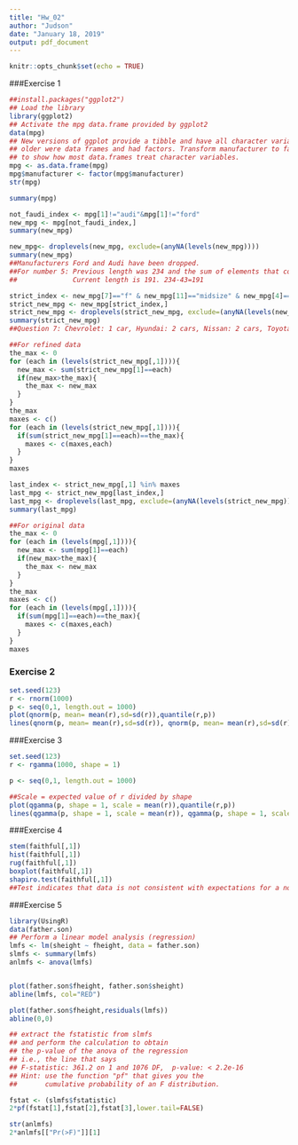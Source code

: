 ---
title: "Hw_02"
author: "Judson"
date: "January 18, 2019"
output: pdf_document
---

```{r setup, include=FALSE}
knitr::opts_chunk$set(echo = TRUE)
```

###Exercise 1

```{r, echo=TRUE}
##install.packages("ggplot2")
## Load the library
library(ggplot2)
## Activate the mpg data.frame provided by ggplot2
data(mpg)
## New versions of ggplot provide a tibble and have all character variables, while
## older were data frames and had factors. Transform manufacturer to factor
## to show how most data.frames treat character variables.
mpg <- as.data.frame(mpg)
mpg$manufacturer <- factor(mpg$manufacturer)
str(mpg)
```


```{r, echo=TRUE}
summary(mpg)

```

```{r, echo=TRUE}
not_faudi_index <- mpg[1]!="audi"&mpg[1]!="ford"
new_mpg <- mpg[not_faudi_index,]
summary(new_mpg)

new_mpg<- droplevels(new_mpg, exclude=(anyNA(levels(new_mpg))))
summary(new_mpg)
##Manufacturers Ford and Audi have been dropped.
##For number 5: Previous length was 234 and the sum of elements that contained ford or audi was 43.
##              Current length is 191. 234-43=191

```

```{r, echo=TRUE}
strict_index <- new_mpg[7]=="f" & new_mpg[11]=="midsize" & new_mpg[4]==2008 & (new_mpg[8]>=20 |new_mpg[9]>=20)
strict_new_mpg <- new_mpg[strict_index,]
strict_new_mpg <- droplevels(strict_new_mpg, exclude=(anyNA(levels(new_mpg))))
summary(strict_new_mpg)
##Question 7: Chevrolet: 1 car, Hyundai: 2 cars, Nissan: 2 cars, Toyota: 2 cars, Volkswagen: 1 car
```

```{r, echo=TRUE}
##For refined data
the_max <- 0
for (each in (levels(strict_new_mpg[,1]))){
  new_max <- sum(strict_new_mpg[1]==each)
  if(new_max>the_max){
    the_max <- new_max
  }
}
the_max
maxes <- c()
for (each in (levels(strict_new_mpg[,1]))){
  if(sum(strict_new_mpg[1]==each)==the_max){
    maxes <- c(maxes,each)
  }
}
maxes

last_index <- strict_new_mpg[,1] %in% maxes
last_mpg <- strict_new_mpg[last_index,]
last_mpg <- droplevels(last_mpg, exclude=(anyNA(levels(strict_new_mpg))))
summary(last_mpg)
```

```{r, echo=TRUE}
##For original data
the_max <- 0
for (each in (levels(mpg[,1]))){
  new_max <- sum(mpg[1]==each)
  if(new_max>the_max){
    the_max <- new_max
  }
}
the_max
maxes <- c()
for (each in (levels(mpg[,1]))){
  if(sum(mpg[1]==each)==the_max){
    maxes <- c(maxes,each)
  }
}
maxes
```

### Exercise 2
```{r, echo=TRUE}
set.seed(123)
r <- rnorm(1000)
p <- seq(0,1, length.out = 1000)
plot(qnorm(p, mean= mean(r),sd=sd(r)),quantile(r,p))
lines(qnorm(p, mean= mean(r),sd=sd(r)), qnorm(p, mean= mean(r),sd=sd(r)), type = "l")

```

###Exercise 3
```{r, echo=TRUE}
set.seed(123)
r <- rgamma(1000, shape = 1)

p <- seq(0,1, length.out = 1000)

##Scale = expected value of r divided by shape
plot(qgamma(p, shape = 1, scale = mean(r)),quantile(r,p))
lines(qgamma(p, shape = 1, scale = mean(r)), qgamma(p, shape = 1, scale = mean(r)), type = "l")

```

###Exercise 4

```{r, echo=TRUE}
stem(faithful[,1])
hist(faithful[,1])
rug(faithful[,1])
boxplot(faithful[,1])
shapiro.test(faithful[,1])
##Test indicates that data is not consistent with expectations for a normal distribution
```

###Exercise 5
```{r, echo=TRUE}
library(UsingR)
data(father.son)
## Perform a linear model analysis (regression)
lmfs <- lm(sheight ~ fheight, data = father.son)
slmfs <- summary(lmfs)
anlmfs <- anova(lmfs)


plot(father.son$fheight, father.son$sheight)
abline(lmfs, col="RED")

plot(father.son$fheight,residuals(lmfs))
abline(0,0)

## extract the fstatistic from slmfs
## and perform the calculation to obtain
## the p-value of the anova of the regression
## i.e., the line that says
## F-statistic: 361.2 on 1 and 1076 DF,  p-value: < 2.2e-16
## Hint: use the function "pf" that gives you the
##       cumulative probability of an F distribution.

fstat <- (slmfs$fstatistic)
2*pf(fstat[1],fstat[2],fstat[3],lower.tail=FALSE)

str(anlmfs)
2*anlmfs[["Pr(>F)"]][1]
```
